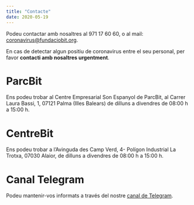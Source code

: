 ```yaml
---
title: "Contacte"
date: 2020-05-19
---
```


Podeu contactar amb nosaltres al 971 17 60 60, o al mail: coronavirus@fundaciobit.org.

En cas de detectar algun positiu de coronavirus entre el seu personal, per favor **contacti amb nosaltres urgentment**.

# ParcBit

Ens podeu trobar al Centre Empresarial Son Espanyol de ParcBit, al Carrer Laura Bassi, 1, 07121 Palma (Illes Balears) de dilluns a divendres de 08:00 h a 15:00 h.

# CentreBit

Ens podeu trobar a l’Avinguda des Camp Verd, 4- Polígon Industrial La Trotxa, 07030 Alaior, de dilluns a divendres de 08:00 h a 15:00 h.

# Canal Telegram

Podeu mantenir-vos informats a través del nostre [canal de Telegram](https://t.me/parcbit).
